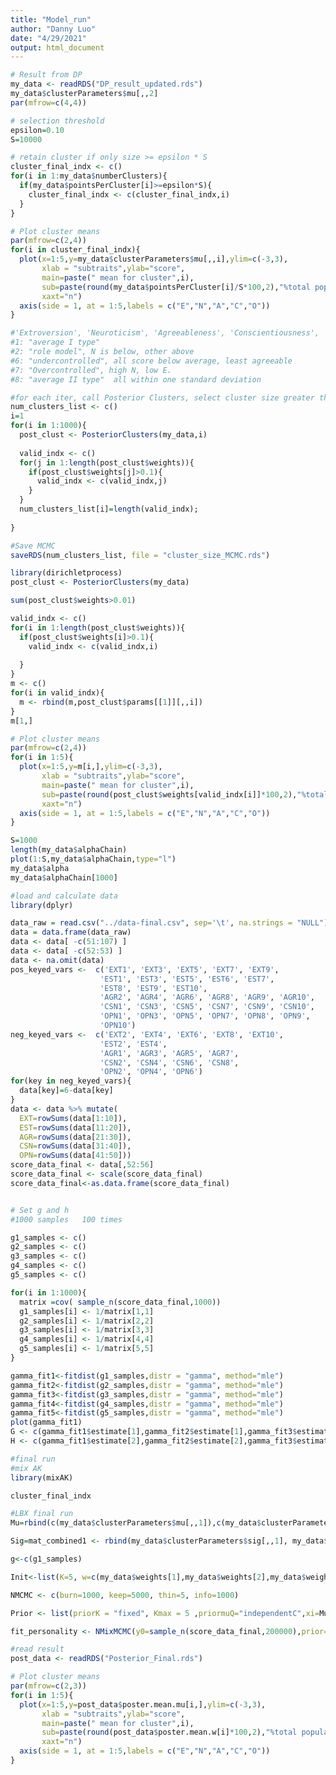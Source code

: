 ```yaml
---
title: "Model_run"
author: "Danny Luo"
date: "4/29/2021"
output: html_document
---
```


```r

# Result from DP
my_data <- readRDS("DP_result_updated.rds")
my_data$clusterParameters$mu[,,2]
par(mfrow=c(4,4))

# selection threshold
epsilon=0.10
S=10000

# retain cluster if only size >= epsilon * S
cluster_final_indx <- c()
for(i in 1:my_data$numberClusters){
  if(my_data$pointsPerCluster[i]>=epsilon*S){
    cluster_final_indx <- c(cluster_final_indx,i)
  }
}

# Plot cluster means 
par(mfrow=c(2,4))
for(i in cluster_final_indx){
  plot(x=1:5,y=my_data$clusterParameters$mu[,,i],ylim=c(-3,3),
       xlab = "subtraits",ylab="score", 
       main=paste(" mean for cluster",i),
       sub=paste(round(my_data$pointsPerCluster[i]/S*100,2),"%total population"),
       xaxt="n")
  axis(side = 1, at = 1:5,labels = c("E","N","A","C","O"))
}

#'Extroversion', 'Neuroticism', 'Agreeableness', 'Conscientiousness', 'Openness
#1: "average I type"
#2: "role model", N is below, other above
#6: "undercontrolled", all score below average, least agreeable
#7: "Overcontrolled", high N, low E.
#8: "average II type"  all within one standard deviation

```

```r
#for each iter, call Posterior Clusters, select cluster size greater than 10%, compile into a list
num_clusters_list <- c()
i=1
for(i in 1:1000){
  post_clust <- PosteriorClusters(my_data,i)
  
  valid_indx <- c()
  for(j in 1:length(post_clust$weights)){
    if(post_clust$weights[j]>0.1){
      valid_indx <- c(valid_indx,j)
    }
  }
  num_clusters_list[i]=length(valid_indx);
  
}

```

```r
#Save MCMC
saveRDS(num_clusters_list, file = "cluster_size_MCMC.rds")

```


```r
library(dirichletprocess)
post_clust <- PosteriorClusters(my_data)

sum(post_clust$weights>0.01)

valid_indx <- c()
for(i in 1:length(post_clust$weights)){
  if(post_clust$weights[i]>0.1){
    valid_indx <- c(valid_indx,i)
    
  }
}
m <- c()
for(i in valid_indx){
  m <- rbind(m,post_clust$params[[1]][,,i])
}
m[1,]

# Plot cluster means 
par(mfrow=c(2,4))
for(i in 1:5){
  plot(x=1:5,y=m[i,],ylim=c(-3,3),
       xlab = "subtraits",ylab="score", 
       main=paste(" mean for cluster",i),
       sub=paste(round(post_clust$weights[valid_indx[i]]*100,2),"%total population"),
       xaxt="n")
  axis(side = 1, at = 1:5,labels = c("E","N","A","C","O"))
}


```


```r
S=1000
length(my_data$alphaChain) 
plot(1:S,my_data$alphaChain,type="l")
my_data$alpha
my_data$alphaChain[1000]
```


```r
#load and calculate data 
library(dplyr)

data_raw = read.csv("../data-final.csv", sep='\t', na.strings = "NULL")
data = data.frame(data_raw)
data <- data[ -c(51:107) ]
data <- data[ -c(52:53) ]
data <- na.omit(data)
pos_keyed_vars <-  c('EXT1', 'EXT3', 'EXT5', 'EXT7', 'EXT9',
                    'EST1', 'EST3', 'EST5', 'EST6', 'EST7', 
                    'EST8', 'EST9', 'EST10',
                    'AGR2', 'AGR4', 'AGR6', 'AGR8', 'AGR9', 'AGR10',
                    'CSN1', 'CSN3', 'CSN5', 'CSN7', 'CSN9', 'CSN10', 
                    'OPN1', 'OPN3', 'OPN5', 'OPN7', 'OPN8', 'OPN9', 
                    'OPN10')
neg_keyed_vars <-  c('EXT2', 'EXT4', 'EXT6', 'EXT8', 'EXT10',
                    'EST2', 'EST4',
                    'AGR1', 'AGR3', 'AGR5', 'AGR7', 
                    'CSN2', 'CSN4', 'CSN6', 'CSN8', 
                    'OPN2', 'OPN4', 'OPN6')
for(key in neg_keyed_vars){
  data[key]=6-data[key]
}
data <- data %>% mutate(
  EXT=rowSums(data[1:10]),
  EST=rowSums(data[11:20]),
  AGR=rowSums(data[21:30]),
  CSN=rowSums(data[31:40]),
  OPN=rowSums(data[41:50]))
score_data_final <- data[,52:56]
score_data_final <- scale(score_data_final)
score_data_final<-as.data.frame(score_data_final)



```


```r
# Set g and h 
#1000 samples   100 times

g1_samples <- c()
g2_samples <- c()
g3_samples <- c()
g4_samples <- c()
g5_samples <- c()

for(i in 1:1000){
  matrix =cov( sample_n(score_data_final,1000))
  g1_samples[i] <- 1/matrix[1,1]
  g2_samples[i] <- 1/matrix[2,2]
  g3_samples[i] <- 1/matrix[3,3]
  g4_samples[i] <- 1/matrix[4,4]
  g5_samples[i] <- 1/matrix[5,5]
}

gamma_fit1<-fitdist(g1_samples,distr = "gamma", method="mle")
gamma_fit2<-fitdist(g2_samples,distr = "gamma", method="mle")
gamma_fit3<-fitdist(g3_samples,distr = "gamma", method="mle")
gamma_fit4<-fitdist(g4_samples,distr = "gamma", method="mle")
gamma_fit5<-fitdist(g5_samples,distr = "gamma", method="mle")
plot(gamma_fit1)
G <- c(gamma_fit1$estimate[1],gamma_fit2$estimate[1],gamma_fit3$estimate[1],gamma_fit4$estimate[1],gamma_fit5$estimate[1])
H <- c(gamma_fit1$estimate[2],gamma_fit2$estimate[2],gamma_fit3$estimate[2],gamma_fit4$estimate[2],gamma_fit5$estimate[2])

```


```r
#final run
#mix AK
library(mixAK)

cluster_final_indx

#LBX final run
Mu=rbind(c(my_data$clusterParameters$mu[,,1]),c(my_data$clusterParameters$mu[,,2]),my_data$clusterParameters$mu[,,6],my_data$clusterParameters$mu[,,7],my_data$clusterParameters$mu[,,8])

Sig=mat_combined1 <- rbind(my_data$clusterParameters$sig[,,1], my_data$clusterParameters$sig[,,2 ],my_data$clusterParameters$sig[,,6 ],my_data$clusterParameters$sig[,,7 ],my_data$clusterParameters$sig[,,8 ]) 

g<-c(g1_samples)

Init<-list(K=5, w=c(my_data$weights[1],my_data$weights[2],my_data$weights[6],my_data$weights[7],my_data$weights[8]),mu=Mu, Sigma=Sig)

NMCMC <- c(burn=1000, keep=5000, thin=5, info=1000)

Prior <- list(priorK = "fixed", Kmax = 5 ,priormuQ="independentC",xi=Mu,D=Sig,g=G,h=H)

fit_personality <- NMixMCMC(y0=sample_n(score_data_final,200000),prior=Prior,init=Init,nMCMC=NMCMC)


```

```r
#read result
post_data <- readRDS("Posterior_Final.rds")

# Plot cluster means 
par(mfrow=c(2,3))
for(i in 1:5){
  plot(x=1:5,y=post_data$poster.mean.mu[i,],ylim=c(-3,3),
       xlab = "subtraits",ylab="score", 
       main=paste(" mean for cluster",i),
       sub=paste(round(post_data$poster.mean.w[i]*100,2),"%total population"),
       xaxt="n")
  axis(side = 1, at = 1:5,labels = c("E","N","A","C","O"))
}

```
















